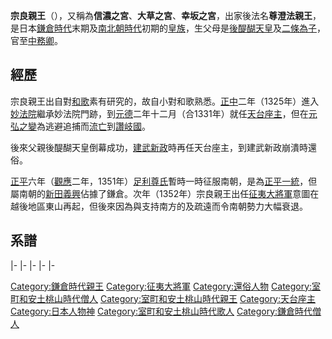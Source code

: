 {{Unreferenced|time=2016-08-20T07:45:44+00:00}}
{{東亞男性歷史人物
|名稱 =宗良親王
|圖片名稱 =Prince Munenaga.jpg
|圖片說明 =宗良親王畫像（[[菊池容齋|菊池容齋]]《前賢故實》）
|身份 =日本[[親王_(東亞)|親王]]、[[天台座主|天台座主]]
|國家 =[[日本|大和王朝]]
|時代 =[[鎌倉時代|鎌倉時代]]末期、[[南北朝時代_(日本)|南北朝時代]]初期
|姓 =（無）
|名 =宗良
|封爵 =[[親王|親王]]
|出生日期 =[[應長|應長]]元年（1311年）
|逝世日期 =[[元中|元中]]二年／[[至德_(日本)|至德]]二年八月初十（1385年9月14日（74歲））
|父親 = [[後醍醐天皇|後醍醐天皇]]
|母親 = [[二條為子|二條為子]]
|同胞兄弟 ={{link-ja|尊良親王|尊良親王}}
|異母兄弟 =[[護良親王|護良親王]]、[[懷良親王|懷良親王]]、[[後村上天皇|後村上天皇]]
|經歷 =[[征夷大將軍|征夷大將軍]]
}}
{{Japanese|japanese=宗良親王|kana=むねよししんのう|romaji=Munenaga shin nō}}
'''宗良親王'''（{{bd|1311年||1385年|9月14日}}），又稱為'''信濃之宮'''、'''大草之宮'''、'''幸坂之宮'''，出家後法名'''尊澄法親王'''，是日本[[鎌倉時代|鎌倉時代]]末期及[[南北朝時代_(日本)|南北朝時代]]初期的[[皇族|皇族]]，生父母是[[後醍醐天皇|後醍醐天皇]]及[[二條為子|二條為子]]，官至[[中務省|中務卿]]。

== 經歷 ==
宗良親王出自對[[和歌|和歌]]素有研究的{{link-ja|二條家|二条家}}，故自小對和歌熟悉。[[正中|正中]]二年（1325年）進入[[妙法院|妙法院]]繼承妙法院門跡，到[[元德|元德]]二年十二月（合1331年）就任[[天台座主|天台座主]]，但在[[元弘之變|元弘之變]]為逃避追捕而[[流亡|流亡]]到[[讚岐國|讚岐國]]。

後來父親後醍醐天皇倒幕成功，[[建武新政|建武新政]]時再任天台座主，到建武新政崩潰時還俗。

[[正平_(後村上天皇)|正平]]六年（[[觀應|觀應]]二年，1351年）[[足利尊氏|足利尊氏]]暫時一時征服南朝，是為[[正平一統|正平一統]]，但屬南朝的[[新田義興|新田義興]]佔據了鎌倉。次年（1352年）宗良親王出任[[征夷大將軍|征夷大將軍]]意圖在越後地區東山再起，但後來因為與支持南方的{{link-ja|諏訪氏|諏訪氏}}及{{link-ja|仁科氏|仁科氏}}疏遠而令南朝勢力大幅衰退。

==系譜==
{{日本皇室南北朝}}

{{start box|width=auto}}
{{s-rel}}
|-
{{s-before|[[性惠法親王|性惠法親王]]}}
{{s-title|[[妙法院|妙法院]]門跡|第25世}}
{{s-after|[[亮性法親王|亮性法親王]]}}
|-
{{s-before|[[慈嚴|慈嚴]]}}
{{s-title|rows=2|[[天台座主|天台座主]]|第120世<br>1331年1月22日－1331年11月25日<br>第123世<br>1333年7月－1336年7月21日}}
{{s-after|[[尊圓法親王|尊圓法親王]]}}
|-
{{s-before|[[尊胤法親王|尊胤法親王]]}}
{{s-after|尊胤法親王}}
|-
{{s-mil}}
|-
{{s-before|[[興良親王|興良親王]]}}
{{s-title|[[征夷大將軍|征夷大將軍]]|1352年－1368年？}}
{{s-after|[[尹良親王|尹良親王]]}}
{{end box}}

{{征夷大將軍}}

{{DEFAULTSORT:Munenaga Shinnou}}
[[Category:鎌倉時代親王|Category:鎌倉時代親王]]
[[Category:征夷大將軍|Category:征夷大將軍]]
[[Category:還俗人物|Category:還俗人物]]
[[Category:室町和安土桃山時代僧人|Category:室町和安土桃山時代僧人]]
[[Category:室町和安土桃山時代親王|Category:室町和安土桃山時代親王]]
[[Category:天台座主|Category:天台座主]]
[[Category:日本人物神|Category:日本人物神]]
[[Category:室町和安土桃山時代歌人|Category:室町和安土桃山時代歌人]]
[[Category:鎌倉時代僧人|Category:鎌倉時代僧人]]